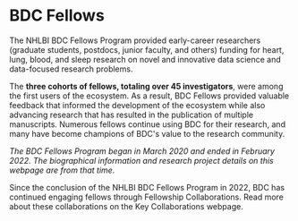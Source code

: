 
<PageContent width="95%" maxWidth="1200px" center gutters>

# BDC Fellows

The NHLBI BDC Fellows Program provided early-career researchers (graduate students, postdocs, 
junior faculty, and others) funding for heart, lung, blood, and sleep research on novel and 
innovative data science and data-focused research problems. 

The **three cohorts of fellows, totaling over 45 investigators**, were among the first users of the 
ecosystem. As a result, BDC Fellows provided valuable feedback that informed the development of the 
ecosystem while also advancing research that has resulted in the publication of multiple 
manuscripts. Numerous fellows continue using BDC for their research, and many have become champions 
of BDC's value to the research community.

*The BDC Fellows Program began in March 2020 and ended in February 2022. The biographical 
information and research project details on this webpage are from that time.*

Since the conclusion of the NHLBI BDC Fellows Program in 2022, BDC has continued engaging fellows through Fellowship Collaborations. Read more about these collaborations on the Key Collaborations webpage.

</PageContent>
